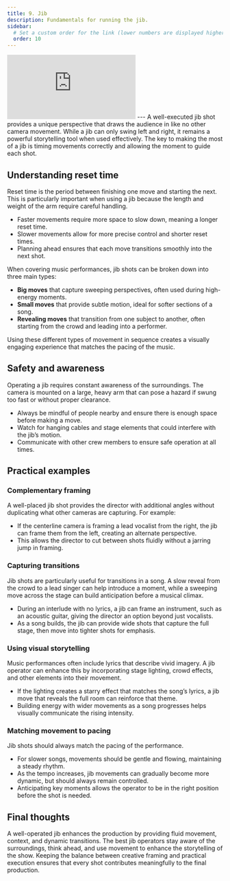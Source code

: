 ```yaml
---
title: 9. Jib
description: Fundamentals for running the jib.
sidebar:
  # Set a custom order for the link (lower numbers are displayed higher up)
  order: 10
---
```

<iframe id="kmsembed-1_saqmqwyt" src="https://watch.liberty.edu/embed/secure/iframe/entryId/1_saqmqwyt/uiConfId/52537662/st/0" class="kmsembed" allowfullscreen webkitallowfullscreen mozAllowFullScreen allow="autoplay *; fullscreen *; encrypted-media *" referrerPolicy="no-referrer-when-downgrade" sandbox="allow-downloads allow-forms allow-same-origin allow-scripts allow-top-navigation allow-pointer-lock allow-popups allow-modals allow-orientation-lock allow-popups-to-escape-sandbox allow-presentation allow-top-navigation-by-user-activation" frameborder="0" title="9 | Jib"></iframe>
---
A well-executed jib shot provides a unique perspective that draws the audience in like no other camera movement. While a jib can only swing left and right, it remains a powerful storytelling tool when used effectively. The key to making the most of a jib is timing movements correctly and allowing the moment to guide each shot.

## Understanding reset time

Reset time is the period between finishing one move and starting the next. This is particularly important when using a jib because the length and weight of the arm require careful handling.

- Faster movements require more space to slow down, meaning a longer reset time.  
- Slower movements allow for more precise control and shorter reset times.  
- Planning ahead ensures that each move transitions smoothly into the next shot.  

When covering music performances, jib shots can be broken down into three main types:

- **Big moves** that capture sweeping perspectives, often used during high-energy moments.  
- **Small moves** that provide subtle motion, ideal for softer sections of a song.  
- **Revealing moves** that transition from one subject to another, often starting from the crowd and leading into a performer.  

Using these different types of movement in sequence creates a visually engaging experience that matches the pacing of the music.

## Safety and awareness

Operating a jib requires constant awareness of the surroundings. The camera is mounted on a large, heavy arm that can pose a hazard if swung too fast or without proper clearance.

- Always be mindful of people nearby and ensure there is enough space before making a move.  
- Watch for hanging cables and stage elements that could interfere with the jib’s motion.  
- Communicate with other crew members to ensure safe operation at all times.  

## Practical examples

### Complementary framing

A well-placed jib shot provides the director with additional angles without duplicating what other cameras are capturing. For example:

- If the centerline camera is framing a lead vocalist from the right, the jib can frame them from the left, creating an alternate perspective.  
- This allows the director to cut between shots fluidly without a jarring jump in framing.  

### Capturing transitions

Jib shots are particularly useful for transitions in a song. A slow reveal from the crowd to a lead singer can help introduce a moment, while a sweeping move across the stage can build anticipation before a musical climax.

- During an interlude with no lyrics, a jib can frame an instrument, such as an acoustic guitar, giving the director an option beyond just vocalists.  
- As a song builds, the jib can provide wide shots that capture the full stage, then move into tighter shots for emphasis.  

### Using visual storytelling

Music performances often include lyrics that describe vivid imagery. A jib operator can enhance this by incorporating stage lighting, crowd effects, and other elements into their movement.

- If the lighting creates a starry effect that matches the song’s lyrics, a jib move that reveals the full room can reinforce that theme.  
- Building energy with wider movements as a song progresses helps visually communicate the rising intensity.  

### Matching movement to pacing

Jib shots should always match the pacing of the performance. 

- For slower songs, movements should be gentle and flowing, maintaining a steady rhythm.  
- As the tempo increases, jib movements can gradually become more dynamic, but should always remain controlled.  
- Anticipating key moments allows the operator to be in the right position before the shot is needed.  

## Final thoughts

A well-operated jib enhances the production by providing fluid movement, context, and dynamic transitions. The best jib operators stay aware of the surroundings, think ahead, and use movement to enhance the storytelling of the show. Keeping the balance between creative framing and practical execution ensures that every shot contributes meaningfully to the final production.